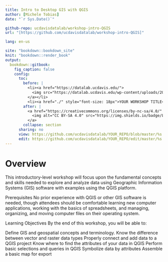 ```yaml
---
title: Intro to Desktop GIS with QGIS
author: [Michele Tobias]
date: "`r Sys.Date()`"

github-repo: ucdavisdatalab/workshop-intro-QGIS
url: "[https://github.com/ucdavisdatalab/workshop-intro-QGIS]"

lang: en-us

site: "bookdown::bookdown_site"
knit: "bookdown::render_book"
output:
  bookdown::gitbook:
    fig_caption: false
    config:
      toc:
        before: |
          <li><a href="https://datalab.ucdavis.edu/">
            <img src="https://datalab.ucdavis.edu/wp-content/uploads/2019/07/datalab-logo-full-color-rgb-1.png" style="height: 100%; width: 100%; object-fit: contain" />
          </a></li>
          <li><a href="./" style="font-size: 18px">YOUR WORKSHOP TITLE</a></li>
        after: |
          <a href="https://creativecommons.org/licenses/by-nc-sa/4.0/" target="_blank">
            <img alt="CC BY-SA 4.0" src="https://img.shields.io/badge/License-CC%20BY--NC--SA%204.0-lightgrey.svg" style="float: right; padding-right: 10px;" />
          </a>
        collapse: section
      sharing: no
      view: https://github.com/ucdavisdatalab/YOUR_REPO/blob/master/%s
      edit: https://github.com/ucdavisdatalab/YOUR_REPO/edit/master/%s
---
```


# Overview {-}

This introductory-level workshop will focus upon the fundamental concepts and skills needed to explore and analyze data using Geographic Information Systems (GIS) software with examples using the QGIS platform.

Prerequisites
No prior experience with QGIS or other GIS software is needed, though attendees should be comfortable learning new computer applications, working with the basics of spreadsheets, and managing, organizing, and moving computer files on their operating system.

Learning Objectives
By the end of this workshop, you will be able to:

Define GIS and geospatial concepts and terminology.
Know the difference between vector and raster data types
Properly connect and add data to a QGIS project
Know where to find the attributes of your data in QGIS
Perform basic selections and queries in QGIS
Symbolize data by attributes
Assemble a basic map for export
